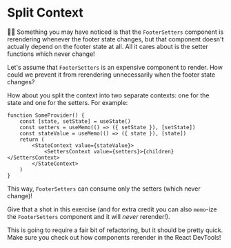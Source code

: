 # Split Context

<EpicVideo url="https://www.epicreact.dev/workshops/react-performance/split-context" />

👨‍💼 Something you may have noticed is that the `FooterSetters` component is
rerendering whenever the footer state changes, but that component doesn't
actually depend on the footer state at all. All it cares about is the setter
functions which never change!

Let's assume that `FooterSetters` is an expensive component to render. How could
we prevent it from rerendering unnecessarily when the footer state changes?

How about you split the context into two separate contexts: one for the state
and one for the setters. For example:

```tsx
function SomeProvider() {
	const [state, setState] = useState()
	const setters = useMemo(() => ({ setState }), [setState])
	const stateValue = useMemo(() => ({ state }), [state])
	return (
		<StateContext value={stateValue}>
			<SettersContext value={setters}>{children}</SettersContext>
		</StateContext>
	)
}
```

This way, `FooterSetters` can consume only the setters
(which never change)!

Give that a shot in this exercise (and for extra credit you can also `memo`-ize
the `FooterSetters` component and it will _never_ rerender!).

This is going to require a fair bit of refactoring, but it should be pretty
quick. Make sure you check out how components rerender in the React DevTools!
